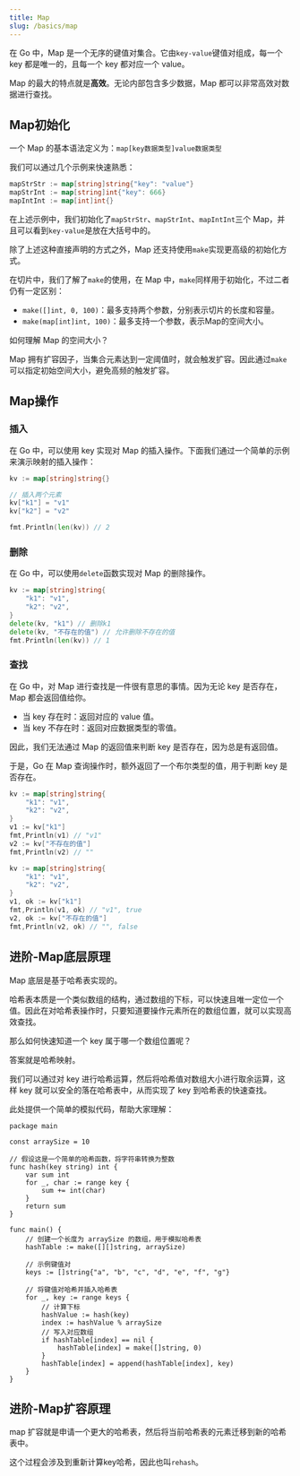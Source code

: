 ```yaml
---
title: Map
slug: /basics/map
---
```



<!--package-->

在 Go 中，Map 是一个无序的键值对集合。它由`key-value`键值对组成，每一个 key 都是唯一的，且每一个 key 都对应一个 value。

Map 的最大的特点就是**高效**。无论内部包含多少数据，Map 都可以非常高效对数据进行查找。








## Map初始化

一个 Map 的基本语法定义为：`map[key数据类型]value数据类型`

我们可以通过几个示例来快速熟悉：

```go
mapStrStr := map[string]string{"key": "value"}
mapStrInt := map[string]int{"key": 666}
mapIntInt := map[int]int{}
```

在上述示例中，我们初始化了`mapStrStr`、`mapStrInt`、`mapIntInt`三个 Map，并且可以看到`key-value`是放在大括号中的。

除了上述这种直接声明的方式之外，Map 还支持使用`make`实现更高级的初始化方式。

在切片中，我们了解了`make`的使用，在 Map 中，`make`同样用于初始化，不过二者仍有一定区别：

- `make([]int, 0, 100)`：最多支持两个参数，分别表示切片的长度和容量。
- `make(map[int]int, 100)`：最多支持一个参数，表示Map的空间大小。

如何理解 Map 的空间大小？

Map 拥有扩容因子，当集合元素达到一定阈值时，就会触发扩容。因此通过`make`可以指定初始空间大小，避免高频的触发扩容。










## Map操作

### 插入
在 Go 中，可以使用 key 实现对 Map 的插入操作。下面我们通过一个简单的示例来演示映射的插入操作：

```go
kv := map[string]string{}

// 插入两个元素
kv["k1"] = "v1"
kv["k2"] = "v2"

fmt.Println(len(kv)) // 2
```

### 删除
在 Go 中，可以使用`delete`函数实现对 Map 的删除操作。

```go
kv := map[string]string{
    "k1": "v1",
    "k2": "v2",
}
delete(kv, "k1") // 删除k1
delete(kv, "不存在的值") // 允许删除不存在的值
fmt.Println(len(kv)) // 1
```

### 查找
在 Go 中，对 Map 进行查找是一件很有意思的事情。因为无论 key 是否存在，Map 都会返回值给你。

- 当 key 存在时：返回对应的 value 值。
- 当 key 不存在时：返回对应数据类型的零值。

因此，我们无法通过 Map 的返回值来判断 key 是否存在，因为总是有返回值。

于是，Go 在 Map 查询操作时，额外返回了一个布尔类型的值，用于判断 key 是否存在。

```go title="返回一个值"
kv := map[string]string{
    "k1": "v1",
    "k2": "v2",
}
v1 := kv["k1"]
fmt,Println(v1) // "v1"
v2 := kv["不存在的值"]
fmt,Println(v2) // ""
```

```go title="返回两个值"
kv := map[string]string{
    "k1": "v1",
    "k2": "v2",
}
v1, ok := kv["k1"]
fmt,Println(v1, ok) // "v1", true
v2, ok := kv["不存在的值"]
fmt,Println(v2, ok) // "", false
```

## 进阶-Map底层原理

Map 底层是基于哈希表实现的。

哈希表本质是一个类似数组的结构，通过数组的下标，可以快速且唯一定位一个值。因此在对哈希表操作时，只要知道要操作元素所在的数组位置，就可以实现高效查找。

那么如何快速知道一个 key 属于哪一个数组位置呢？

答案就是哈希映射。

我们可以通过对 key 进行哈希运算，然后将哈希值对数组大小进行取余运算，这样 key 就可以安全的落在哈希表中，从而实现了 key 到哈希表的快速查找。

此处提供一个简单的模拟代码，帮助大家理解：

```
package main

const arraySize = 10

// 假设这是一个简单的哈希函数，将字符串转换为整数
func hash(key string) int {
	var sum int
	for _, char := range key {
		sum += int(char)
	}
	return sum
}

func main() {
	// 创建一个长度为 arraySize 的数组，用于模拟哈希表
	hashTable := make([][]string, arraySize)

	// 示例键值对
	keys := []string{"a", "b", "c", "d", "e", "f", "g"}

	// 将键值对哈希并插入哈希表
	for _, key := range keys {
		// 计算下标
		hashValue := hash(key)
		index := hashValue % arraySize
		// 写入对应数组
		if hashTable[index] == nil {
			hashTable[index] = make([]string, 0)
		}
		hashTable[index] = append(hashTable[index], key)
	}
}

```


## 进阶-Map扩容原理
map 扩容就是申请一个更大的哈希表，然后将当前哈希表的元素迁移到新的哈希表中。

这个过程会涉及到重新计算key哈希，因此也叫`rehash`。

